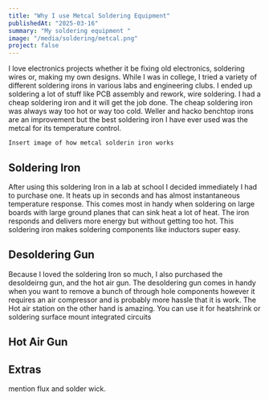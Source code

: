 ```yaml
---
title: "Why I use Metcal Soldering Equipment"
publishedAt: "2025-03-16"
summary: "My soldering equipment "
image: "/media/soldering/metcal.png"
project: false
---
```


I love electronics projects whether it be fixing old electronics, soldering wires or, making my own designs. While I was in college, I tried a variety of different soldering irons in various labs and engineering clubs. I ended up soldering a lot of stuff like PCB assembly and rework, wire soldering. I had a cheap soldering iron and it will get the job done. The cheap soldering iron was always way too hot or way too cold. Weller and hacko benchtop irons are an improvement but the best soldering iron I have ever used was the metcal for its temperature control.

`Insert image of how metcal solderin iron works`

## Soldering Iron

After using this soldering Iron in a lab at school I decided immediately I had to purchase one. It heats up in seconds and has almost instantaneous temperature response. This comes most in handy when soldering on large boards with large ground planes that can sink heat a lot of heat. The iron responds and delivers more energy but without getting too hot. This soldering iron makes soldering components like inductors super easy.

## Desoldering Gun

Because I loved the soldering Iron so much, I also purchased the desoldeirng gun, and the hot air gun. The desoldering gun comes in handy when you want to remove a bunch of through hole components however it requires an air compressor and is probably more hassle that it is work. The Hot air station on the other hand is amazing. You can use it for heatshrink or soldering surface mount integrated circuits

## Hot Air Gun

## Extras

mention flux and solder wick.
